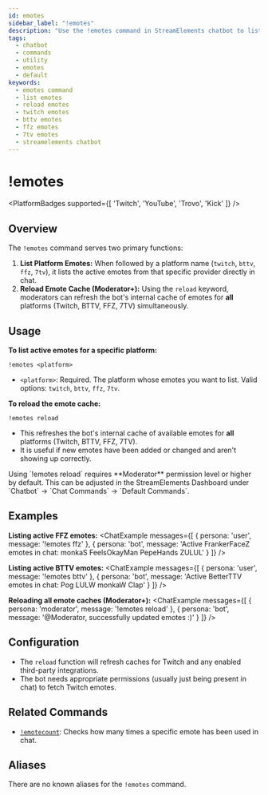 ```yaml
---
id: emotes
sidebar_label: "!emotes"
description: "Use the !emotes command in StreamElements chatbot to list available emotes from Twitch, BTTV, FFZ, or 7TV, or to reload the entire emote cache."
tags:
  - chatbot
  - commands
  - utility
  - emotes
  - default
keywords:
  - emotes command
  - list emotes
  - reload emotes
  - twitch emotes
  - bttv emotes
  - ffz emotes
  - 7tv emotes
  - streamelements chatbot
---
```



# !emotes

<PlatformBadges supported={[ 'Twitch', 'YouTube', 'Trovo', 'Kick' ]} />

## Overview

The `!emotes` command serves two primary functions:

1.  **List Platform Emotes:** When followed by a platform name (`twitch`, `bttv`, `ffz`, `7tv`), it lists the active emotes from that specific provider directly in chat.
2.  **Reload Emote Cache (Moderator+):** Using the `reload` keyword, moderators can refresh the bot's internal cache of emotes for **all** platforms (Twitch, BTTV, FFZ, 7TV) simultaneously.

## Usage

**To list active emotes for a specific platform:**

```streamelements
!emotes <platform>
```
*   `<platform>`: Required. The platform whose emotes you want to list. Valid options: `twitch`, `bttv`, `ffz`, `7tv`.

**To reload the emote cache:**

```streamelements
!emotes reload
```
*   This refreshes the bot's internal cache of available emotes for **all** platforms (Twitch, BTTV, FFZ, 7TV).
*   It is useful if new emotes have been added or changed and aren't showing up correctly.
<Admonition type="important" title="Permissions">
  Using `!emotes reload` requires **Moderator** permission level or higher by default. This can be adjusted in the StreamElements Dashboard under `Chatbot` -> `Chat Commands` -> `Default Commands`.
</Admonition>

## Examples

**Listing active FFZ emotes:**
<ChatExample messages={[
  { persona: 'user', message: '!emotes ffz' },
  { persona: 'bot', message: 'Active FrankerFaceZ emotes in chat: monkaS FeelsOkayMan PepeHands ZULUL' }
]} />

**Listing active BTTV emotes:**
<ChatExample messages={[
  { persona: 'user', message: '!emotes bttv' },
  { persona: 'bot', message: 'Active BetterTTV emotes in chat: Pog LULW monkaW Clap' }
]} />

**Reloading all emote caches (Moderator+):**
<ChatExample messages={[
  { persona: 'moderator', message: '!emotes reload' },
  { persona: 'bot', message: '@Moderator, successfully updated emotes :)' }
]} />

## Configuration

*   The `reload` function will refresh caches for Twitch and any enabled third-party integrations.
*   The bot needs appropriate permissions (usually just being present in chat) to fetch Twitch emotes.

## Related Commands

*   [`!emotecount`](emotecount.mdx): Checks how many times a specific emote has been used in chat.

## Aliases

There are no known aliases for the `!emotes` command.
